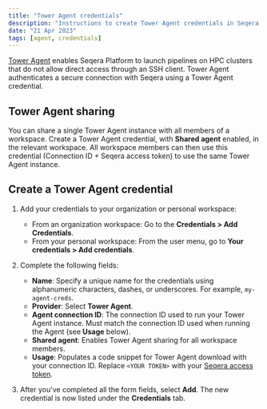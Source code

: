```yaml
---
title: "Tower Agent credentials"
description: "Instructions to create Tower Agent credentials in Seqera Platform."
date: "21 Apr 2023"
tags: [agent, credentials]
---
```


[Tower Agent](../supported_software/agent/agent.mdx) enables Seqera Platform to launch pipelines on HPC clusters that do not allow direct access through an SSH client. Tower Agent authenticates a secure connection with Seqera using a Tower Agent credential.

## Tower Agent sharing

You can share a single Tower Agent instance with all members of a workspace. Create a Tower Agent credential, with **Shared agent** enabled, in the relevant workspace. All workspace members can then use this credential (Connection ID + Seqera access token) to use the same Tower Agent instance.

## Create a Tower Agent credential

1.  Add your credentials to your organization or personal workspace:
    - From an organization workspace: Go to the **Credentials > Add Credentials**.
    - From your personal workspace: From the user menu, go to **Your credentials > Add credentials**.

2.  Complete the following fields:
    - **Name**: Specify a unique name for the credentials using alphanumeric characters, dashes, or underscores. For example, `my-agent-creds`.
    - **Provider**: Select **Tower Agent**.
    - **Agent connection ID**: The connection ID used to run your Tower Agent instance. Must match the connection ID used when running the Agent (see **Usage** below).
    - **Shared agent**: Enables Tower Agent sharing for all workspace members.
    - **Usage**: Populates a code snippet for Tower Agent download with your connection ID. Replace `<YOUR TOKEN>` with your [Seqera access token](../api/overview.mdx#authentication).

3. After you've completed all the form fields, select **Add**. The new credential is now listed under the **Credentials** tab.
